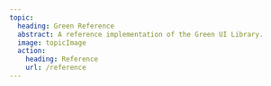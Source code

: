 ```yaml
---
topic:
  heading: Green Reference
  abstract: A reference implementation of the Green UI Library.
  image: topicImage
  action:
    heading: Reference
    url: /reference
---
```


<div class="s-popout">
  <Topic
    globals={globals}
    images={{topicImage}}
    topic={frontmatter.topic}
    data-variant="hero"
  />
</div>
